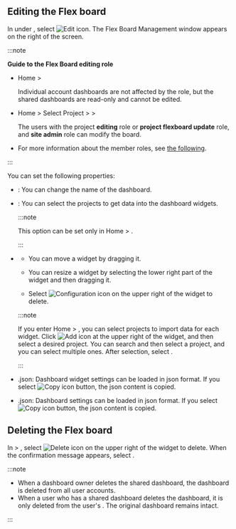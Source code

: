 ## Editing the Flex board

In <Cmdname sid="dashboard_list" className="uitext" /> under <Cmdname sid="side_flexboard" className="uitext" />, select ![Edit icon](/img/ico-edit.svg). The Flex Board Management window appears on the right of the screen.

:::note

**Guide to the Flex Board editing role**

- Home &gt; <Cmdname sid="side_integratedFlexboard" className="uitext" />

  Individual account dashboards are not affected by the role, but the shared dashboards are read-only and cannot be edited. 

- Home &gt; Select Project &gt; <Cmdname sid="side_dashboard" className="uitext" /> &gt; <Cmdname sid="side_flexboard" className="uitext" />

  The users with the project **editing** role or **project flexboard update** role, and **site admin** role can modify the board.

- For more information about the member roles, see [the following](../project/project-structure#member-auth).

:::

<ImgLang img='flexboard-manage.png' desc='Flex board management' />

You can set the following properties:

- <Cmdname sid="rename" className="uitext" />: You can change the name of the dashboard.

- <Cmdname sid="project" className="uitext" />: You can select the projects to get data into the dashboard widgets.

  :::note

  This option can be set only in Home &gt; <Cmdname sid="side_integratedFlexboard" className="uitext" />.

  :::

- <Cmdname sid="layout" className="uitext" />

  - You can move a widget by dragging it.

  - You can resize a widget by selecting the lower right part of the widget and then dragging it.

  - Select ![Configuration icon](/img/ico-trash.svg) on the upper right of the widget to delete.

  :::note

  If you enter Home &gt; <Cmdname sid="side_integratedFlexboard" className="uitext" />, you can select projects to import data for each widget. Click ![Add icon](/img/ico-add.svg) at the upper right of the widget, and then select a desired project. You can search and then select a project, and you can select multiple ones. After selection, select <Cmdname sid="apply" className="uitext" />.

  :::

- <Cmdname sid="widget" className="uitext" /><UI>.json</UI>: Dashboard widget settings can be loaded in json format. If you select ![Copy icon](/img/ico-copy.svg) button, the json content is copied.

- <Cmdname sid="option" className="uitext" /><UI>.json</UI>: Dashboard settings can be loaded in json format. If you select ![Copy icon](/img/ico-copy.svg) button, the json content is copied.

## Deleting the Flex board

In <Cmdname sid="side_flexboard" className="uitext" /> &gt; <Cmdname sid="dashboard_list" className="uitext" />, select ![Delete icon](/img/ico-trash.svg) on the upper right of the widget to delete. When the confirmation message appears, select <Cmdname sid="delete" className="uitext" />.

:::note

- When a dashboard owner deletes the shared dashboard, the dashboard is deleted from all user accounts.
- When a user who has a shared dashboard deletes the dashboard, it is only deleted from the user's <Cmdname sid="dashboard_list" className="uitext" />. The original dashboard remains intact.

:::

